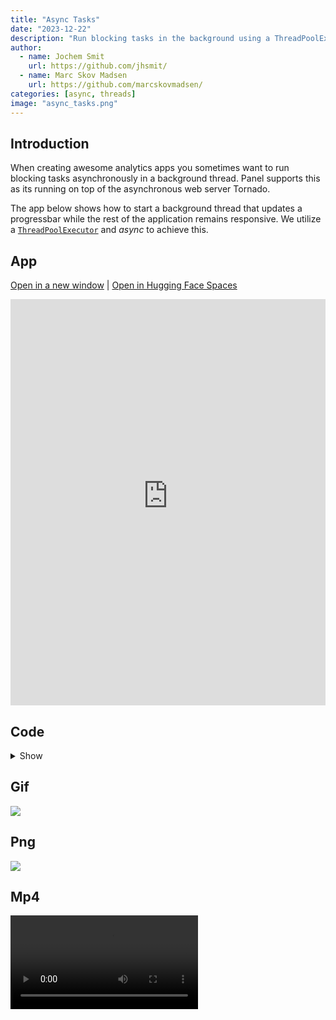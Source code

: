 ```yaml
---
title: "Async Tasks"
date: "2023-12-22"
description: "Run blocking tasks in the background using a ThreadPoolExecutor and Async"
author:
  - name: Jochem Smit 
    url: https://github.com/jhsmit/
  - name: Marc Skov Madsen
    url: https://github.com/marcskovmadsen/  
categories: [async, threads]
image: "async_tasks.png"
---
```


## Introduction

When creating awesome analytics apps you sometimes want to run blocking tasks asynchronously in a background thread. Panel supports this as its running on top of the asynchronous web server Tornado.

The app below shows how to start a background thread that updates a progressbar while the rest of the application remains responsive. We utilize a [`ThreadPoolExecutor`](https://docs.python.org/3/library/concurrent.futures.html#threadpoolexecutor) and *async* to achieve this.

## App

<a href="https://awesome-panel-async-tasks.hf.space" target="_blank">Open in a new window</a> | <a href="https://huggingface.co/spaces/awesome-panel/async_tasks" target="_blank">Open in Hugging Face Spaces</a>

<iframe
	src="https://awesome-panel-async-tasks.hf.space"
	frameborder="0"
	style="width:100%;height:650px"
></iframe>

## Code

<details>
<summary>Show </summary>
```.python
```
</details>

## Gif

<img src="https://cdn.awesome-panel.org/resources/async_tasks/async_tasks.gif"></img>

## Png

<img src="https://cdn.awesome-panel.org/resources/async_tasks/async_tasks.png"></img>

## Mp4

<video controls>
  <source src="https://cdn.awesome-panel.org/resources/async_tasks/async_tasks.mp4" type="video/mp4">
  Your browser does not support HTML video.
</video>

